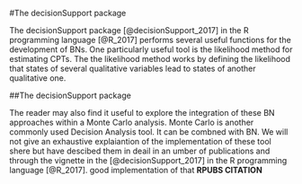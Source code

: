 #The decisionSupport package 

The decisionSupport package [@decisionSupport_2017] in the R programming language [@R_2017] performs several useful functions for the development of BNs. One particularly useful tool is the likelihood method for estimating CPTs. The the likelihood method works by defining the likelihood that states of several qualitative variables lead to states of another qualitative one.

##The decisionSupport package

The reader may also find it useful to explore the integration of these BN approaches within a Monte Carlo analysis. Monte Carlo is another commonly used Decision Analysis tool. It can be combned with BN. We will not give an exhaustive explaiantion of the implementation of these tool shere but have descibed them in deail in an umber of publications and through the vignette in the [@decisionSupport_2017] in the R programming language [@R_2017]. good implementation of that **RPUBS CITATION**

